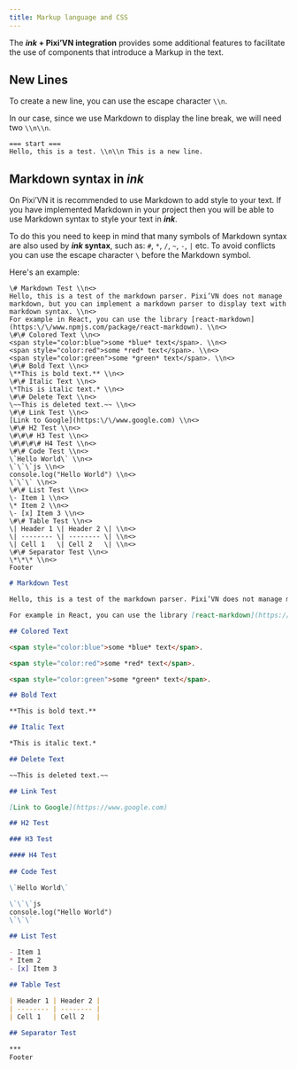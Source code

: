 ```yaml
---
title: Markup language and CSS
---
```


The **_ink_ + Pixi’VN integration** provides some additional features to facilitate the use of components that introduce a <DynamicLink href="/start/markup-markdown">Markup</DynamicLink> in the text.

## New Lines

To create a new line, you can use the escape character `\\n`.

<Callout>

In our case, since we use Markdown to display the line break, we will need two `\\n\\n`.

</Callout>

```ink
=== start ===
Hello, this is a test. \\n\\n This is a new line.
```

<Sandbox
  template="tqr6v5"
  entry="/src/ink/start.ink,/src/components/MarkdownComponent.tsx"
/>

## Markdown syntax in _ink_

On Pixi’VN it is recommended to use Markdown to add style to your text. If you have <DynamicLink href="/start/markup-markdown">implemented Markdown in your project</DynamicLink> then you will be able to use Markdown syntax to style your text in **_ink_**.

To do this you need to keep in mind that many symbols of Markdown syntax are also used by **_ink_ syntax**, such as: `#`, `*`, `/`, `~`, `-`, `|` etc. To avoid conflicts you can use the escape character `\` before the Markdown symbol.

Here's an example:

<Sandbox
  template="nprnlk"
  entry="/src/ink/start.ink,/src/components/MarkdownComponent.tsx"
/>

```ink tab="On ink"
\# Markdown Test \\n<>
Hello, this is a test of the markdown parser. Pixi’VN does not manage markdown, but you can implement a markdown parser to display text with markdown syntax. \\n<>
For example in React, you can use the library [react-markdown](https:\/\/www.npmjs.com/package/react-markdown). \\n<>
\#\# Colored Text \\n<>
<span style="color:blue">some *blue* text</span>. \\n<>
<span style="color:red">some *red* text</span>. \\n<>
<span style="color:green">some *green* text</span>. \\n<>
\#\# Bold Text \\n<>
\**This is bold text.** \\n<>
\#\# Italic Text \\n<>
\*This is italic text.* \\n<>
\#\# Delete Text \\n<>
\~~This is deleted text.~~ \\n<>
\#\# Link Test \\n<>
[Link to Google](https:\/\/www.google.com) \\n<>
\#\# H2 Test \\n<>
\#\#\# H3 Test \\n<>
\#\#\#\# H4 Test \\n<>
\#\# Code Test \\n<>
\`Hello World\` \\n<>
\`\`\`js \\n<>
console.log("Hello World") \\n<>
\`\`\` \\n<>
\#\# List Test \\n<>
\- Item 1 \\n<>
\* Item 2 \\n<>
\- [x] Item 3 \\n<>
\#\# Table Test \\n<>
\| Header 1 \| Header 2 \| \\n<>
\| -------- \| -------- \| \\n<>
\| Cell 1   \| Cell 2   \| \\n<>
\#\# Separator Test \\n<>
\*\*\* \\n<>
Footer
```

```markdown tab="On Markdown"
# Markdown Test

Hello, this is a test of the markdown parser. Pixi’VN does not manage markdown, but you can implement a markdown parser to display text with markdown syntax.

For example in React, you can use the library [react-markdown](https://www.npmjs.com/package/react-markdown).

## Colored Text

<span style="color:blue">some *blue* text</span>.

<span style="color:red">some *red* text</span>.

<span style="color:green">some *green* text</span>.

## Bold Text

**This is bold text.**

## Italic Text

*This is italic text.*

## Delete Text

~~This is deleted text.~~

## Link Test

[Link to Google](https://www.google.com)

## H2 Test

### H3 Test

#### H4 Test
 
## Code Test

\`Hello World\`

\`\`\`js
console.log("Hello World")
\`\`\`

## List Test

- Item 1
* Item 2
- [x] Item 3

## Table Test

| Header 1 | Header 2 |
| -------- | -------- |
| Cell 1   | Cell 2   |

## Separator Test

***
Footer
```
